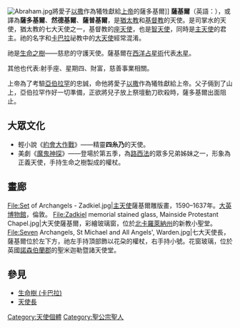 {{Otheruses|使徒列表#Sachiel「薩基爾」|新世紀福音戰士出場的使徒}}
{{Otheruses|萨基尔 (巴林)}}

{{unreferenced|time=2019-12-26T09:26:35+00:00}}
{{Infobox saint
| honorific_prefix=
| name = 天使長聖薩基爾<br>{{lang|en|Saint Zadkiel the Archangel}}
| honorific_suffix=
| image = Sanctus Zadkiel.jpg
| imagesize = 
| alt = 
| caption = 彩繪玻璃窗上的薩基爾像，位於英國[[布萊頓|布萊頓]]的聖公會[[聖米迦勒堂_(布賴頓)|聖米迦勒堂]]
| titles = 天使長
| birth_name =
| birth_date = 
| birth_place = 
| home_town = 
| residence = 
| death_date = 
| death_place = 
| venerated_in = [[猶太教|猶太教]]、[[聖公宗|聖公宗]]、[[亞歷山大科普特正教會|科普特正教會]]
| beatified_date = 
| beatified_place = 
| beatified_by = 
| canonized_date = 
| canonized_place = 
| canonized_by = 
| major_shrine = 
| feast_day = 
| attributes = [[匕首|匕首]]
| patronage = 
| issues = 
| suppressed_date = 
| suppressed_by = 
| influences = 
| influenced = 
| tradition = 
| major_works = 
}}
[[Image:Abraham.jpg|thumb]]將愛子[[以撒|以撒]]作為犧牲獻給[[上帝|上帝]]的薩多基爾]]
'''薩基爾'''（英語：{{lang|en|Zadkiel}}），或譯為'''薩多基爾'''、'''然德基爾'''、'''薩普基爾'''，是[[猶太教|猶太教]]和[[基督教|基督教]]的天使。是司掌水的天使，猶太教的七大天使之一，基督教的[[座天使|座天使]]，也是[[智天使|智天使]]，同時是[[主天使|主天使]]的君主。祂的名字和[[卡巴拉|卡巴拉]]祕教中的[[天使長|大天使]]{{Link-en|薩奇爾|Sachiel}}經常混淆。

祂是[[生命樹_(卡巴拉)|生命之樹]]——慈悲的守護天使。薩基爾在[[西洋占星術|西洋占星術]]代表[[木星|木星]]。

其他也代表:射手座、星期四、財富，慈善事業相關。

上帝為了考驗[[亞伯拉罕|亞伯拉罕]]的忠誠，命他將愛子[[以撒|以撒]]作為犧牲獻給上帝。父子倆到了山上，亞伯拉罕作好一切準備，正欲將兒子放上祭壇動刀砍殺時，薩多基爾出面阻止。

== 大眾文化 ==
*輕小說《[[約會大作戰|約會大作戰]]》——精靈{{ruby|〈隱居者〉|Hermit}}'''四糸乃'''的天使'''{{ruby|〈冰結傀儡〉|Zadkiel}}'''。
*美劇《[[魔鬼神探|魔鬼神探]]》——登場於第五季，為[[路西法|路西法]]的眾多兄弟姊妹之一，形象為正義天使，手持生命之樹製成的權杖。

== 畫廊 ==
<gallery>
File:Set of Archangels - Zadkiel.jpg|[[主天使|主天使]]薩基爾雕版畫，1590–1637年。[[大英博物館|大英博物館]]，倫敦。
File:Zadkiel memorial stained glass, Mainside Protestant Chapel.jpg|大天使薩基爾，彩繪玻璃窗，位於[[北卡羅萊納州|北卡羅萊納州]]{{Link-en|勒瓊營海軍陸戰隊基地|Marine Corps Base Camp Lejeune}}的新教小聖堂。
File:Seven Archangels, St Michael and All Angels', Warden.jpg|七大天使長，薩基爾位於左下方，祂左手持頂部飾以花朶的權杖，右手持小號。花窗玻璃，位於英國[[諾森伯蘭郡|諾森伯蘭郡]]{{Link-en|沃登 (諾森伯蘭郡)|Warden, Northumberland|沃登}}的聖米迦勒暨諸天使堂。
</gallery>

== 參見 ==
*[[生命樹_(卡巴拉)|生命樹 (卡巴拉)]]
*[[天使長|天使長]]

[[Category:天使個體|Category:天使個體]]
[[Category:聖公宗聖人|Category:聖公宗聖人]]